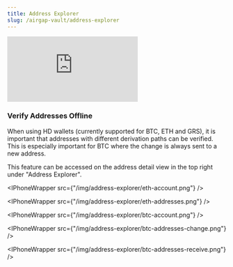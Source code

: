 ```yaml
---
title: Address Explorer
slug: /airgap-vault/address-explorer
---
```



<div class="yt-container">
  <iframe
    class="yt-video"
    src="https://www.youtube.com/embed/KaQGoK417U0"
    frameborder="0"
    allowfullscreen
  ></iframe>
</div>

### Verify Addresses Offline

When using HD wallets (currently supported for BTC, ETH and GRS), it is important that addresses with different derivation paths can be verified. This is especially important for BTC where the change is always sent to a new address.

This feature can be accessed on the address detail view in the top right under "Address Explorer".

<IPhoneWrapper src={"/img/address-explorer/eth-account.png"} />

<IPhoneWrapper src={"/img/address-explorer/eth-addresses.png"} />

<IPhoneWrapper src={"/img/address-explorer/btc-account.png"} />

<IPhoneWrapper src={"/img/address-explorer/btc-addresses-change.png"} />

<IPhoneWrapper src={"/img/address-explorer/btc-addresses-receive.png"} />
